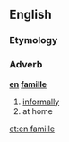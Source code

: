 ==English==

===Etymology===
{{etyl|fr}}

===Adverb===
'''[[en]] [[famille]]'''

# [[informally]]
# at home

[[et:en famille]]